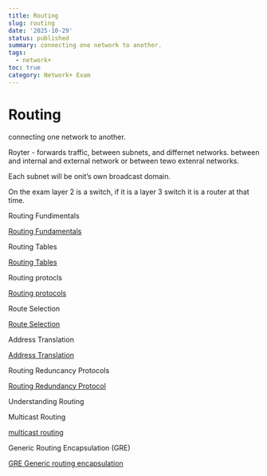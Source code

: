 ```yaml
---
title: Routing
slug: routing
date: '2025-10-29'
status: published
summary: connecting one network to another.
tags:
  - network+
toc: true
category: Network+ Exam
---
```


# Routing

connecting one network to another. 

Royter - forwards traffic, between subnets, and differnet networks. between and internal and external network or between tewo extenral networks. 

Each subnet will be onit’s own broadcast domain. 

On the exam layer 2 is a switch, if it is a layer 3 switch it is a router at that time. 

Routing Fundimentals 

[Routing Fundamentals ](Routing/Routing%20Fundamentals%202616f82ab00580f2a869d9a327d5a341.md)

Routing Tables 

[Routing Tables ](Routing/Routing%20Tables%202616f82ab005801f8732e55d6981aefc.md)

Routing protocls 

[Routing protocols ](Routing/Routing%20protocols%202616f82ab00580f78cdbdda29459c88f.md)

Route Selection 

[Route Selection](Routing/Route%20Selection%202626f82ab00580a58b87c1ca11c0c1d9.md)

Address Translation 

[Address Translation](Routing/Address%20Translation%202626f82ab0058081a3ace66a4cee40e7.md)

Routing Reduncancy Protocols 

[Routing Redundancy Protocol](Routing/Routing%20Redundancy%20Protocol%202626f82ab00580f8a412f58fcf3df283.md)

Understanding Routing 

Multicast Routing 

[multicast routing ](Routing/multicast%20routing%202626f82ab00580e9a670f712381a9309.md)

Generic Routing Encapsulation (GRE) 

[GRE Generic routing encapsulation ](Routing/GRE%20Generic%20routing%20encapsulation%202626f82ab005802c9e64e8a744f7bb0f.md)
